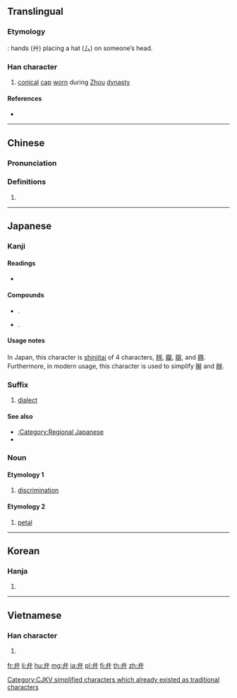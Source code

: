 {{also|辨|瓣|辯}}<!--(all of them only in Japanese Shinjitai)-->
==Translingual==
{{ja-forms|[[弁]]|[[辯]]、[[辨]]、[[瓣]]|[[辩]]、[[辨]]、[[瓣]]}}

===Etymology===
{{Han compound|ls=i|厶|廾}}: hands (廾) placing a hat (厶) on someone’s head.

===Han character===
{{Han char|rn=55|rad=廾|as=02|sn=5|four=23440|canj=IT,XIT|ids=⿱厶廾}}

# [[conic]]al [[cap]] [[worn]] during [[Zhou]] [[dynasty]]

====References====
* {{Han ref|kx=0353.110|dkj=09588|dj=0668.110|hdz=10514.070|uh=5F01|ud=24321|bh=A5AF|bd=42415}}

----

==Chinese==
{{zh-forms}}

===Pronunciation===
{{zh-pron
|m=biàn
|c=bin6,pun4
|mc=y
|oc=y
|ma=
|cat=n
}}

===Definitions===
{{zh-hanzi}}

#{{rfdef|zh}}

----

==Japanese==

===Kanji===
{{ja-kanji|grade=5|rs=廾02}}

====Readings====
* {{ja-readings|goon=[[べん]] (ben)|kanon=[[へん]] (hen), [[はん]] (han)|kun=[[かんむり]] (kammuri), [[わける]] (wakeru), [[わきまえる]] (wakimaeru)}}

====Compounds====
* {{m|ja|関西弁||Kansai dialect|tr=kansaiben|sc=Jpan}}.
* {{m|ja|花弁||petal|tr=kaben|sc=Jpan}}.
<!-- WTF? Why do 花びら and　花弁 mean the same, look so similar and yet are spoken completely different?　-->

====Usage notes====
In Japan, this character is [[shinjitai]] of 4 characters, [[辨]], [[瓣]], [[辯]], and [[辧]]. Furthermore, in modern usage, this character is used to simplify [[辮]] and [[辦]].

===Suffix===
{{ja-pos|suffix|べん|rom=ben|kyu=辯}}

# [[dialect]]

====See also====
* [[:Category:Regional Japanese]]
* {{ja-r|方言|ほうげん|gloss=dialect}}

===Noun===

====Etymology 1====

{{ja-noun|べん|rom=ben|kyu=辨}}

# [[discrimination]]

====Etymology 2====

{{ja-noun|べん|rom=ben|kyu=瓣}}

# [[petal]]

----

==Korean==

===Hanja===
{{ko-hanja|hangeul=[[변]], [[반]]|eumhun=|rv=byeon, ban|mr=pyŏn, pan|y=pyen, pan}}

# {{defn|lang=ko|sort=廾02}}

----

==Vietnamese==

===Han character===
{{vi-hantu|rs=廾02|[[biền]], [[biện]]}}

# {{defn|lang=vi|sort=廾02}}

[[Category:CJKV simplified characters which already existed as traditional characters]]

[[fr:弁]]
[[li:弁]]
[[hu:弁]]
[[mg:弁]]
[[ja:弁]]
[[pl:弁]]
[[fi:弁]]
[[th:弁]]
[[zh:弁]]